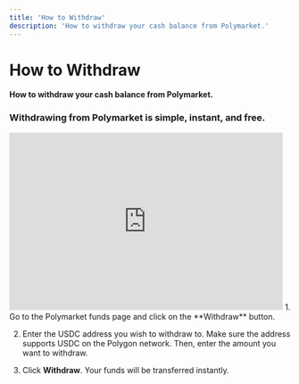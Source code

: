 ```yaml
---
title: 'How to Withdraw'
description: 'How to withdraw your cash balance from Polymarket.'
---
```


# How to Withdraw

**How to withdraw your cash balance from Polymarket.**

### Withdrawing from Polymarket is simple, instant, and free.
<iframe width="490" height="318" src="https://www.youtube.com/embed/fAXn0LCPTgA?si=JsYilGM3h0jSNBZa" title="YouTube video player" frameborder="0" allow="accelerometer; autoplay; clipboard-write; encrypted-media; gyroscope; picture-in-picture; web-share" referrerpolicy="strict-origin-when-cross-origin" allowfullscreen></iframe>
1. Go to the Polymarket funds page and click on the **Withdraw** button.

2. Enter the USDC address you wish to withdraw to. Make sure the address supports USDC on the Polygon network. Then, enter the amount you want to withdraw.

3. Click **Withdraw**. Your funds will be transferred instantly.
